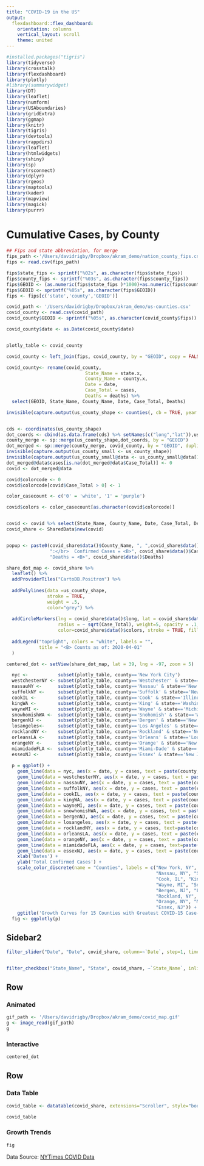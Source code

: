 ```yaml
---
title: "COVID-19 in the US"
output: 
  flexdashboard::flex_dashboard:
    orientation: columns
    vertical_layout: scroll
    theme: united
---
```


<style>
.colored {
  background-color: #e4e2d8;
}
</style>


```r
#installed.packages("tigris")
library(tidyverse)
library(crosstalk)
library(flexdashboard)
library(plotly)
#library(summarywidget)
library(DT)
library(leaflet)
library(numform)
library(USAboundaries)
library(gridExtra)
library(ggmap)
library(knitr)
library(tigris)
library(devtools)
library(rappdirs)
library(leaflet)
library(htmlwidgets)
library(shiny)
library(sp)
library(rsconnect)
library(dplyr)
library(rgeos)
library(maptools)
library(kader)
library(mapview)
library(magick)
library(purrr)
```


Cumulative Cases, by County {data-orientation=rows}
===========================================================

```r
## Fips and state abbreviation, for merge
fips_path <-'/Users/davidrigby/Dropbox/akram_demo/nation_county_fips.csv'
fips <- read.csv(fips_path)

fips$state_fips <- sprintf("%02s", as.character(fips$state_fips))
fips$county_fips <- sprintf("%03s", as.character(fips$county_fips))
fips$GEOID <- (as.numeric(fips$state_fips )*1000)+as.numeric(fips$county_fips)
fips$GEOID <- sprintf("%05s", as.character(fips$GEOID))
fips <- fips[c('state','county','GEOID')]

covid_path <- '/Users/davidrigby/Dropbox/akram_demo/us-counties.csv'
covid_county <- read.csv(covid_path)
covid_county$GEOID <- sprintf("%05s", as.character(covid_county$fips))

covid_county$date <- as.Date(covid_county$date)


plotly_table <- covid_county

covid_county <- left_join(fips, covid_county, by = "GEOID", copy = FALSE)

covid_county<- rename(covid_county, 
                             State_Name = state.x,
                             County_Name = county.x,
                             Date = date,
                             Case_Total = cases,
                             Deaths = deaths) %>%
  select(GEOID, State_Name, County_Name, Date, Case_Total, Deaths)

invisible(capture.output(us_county_shape <- counties(, cb = TRUE, year = NULL)))


cds <- coordinates(us_county_shape)
dot_coords <- cbind(as.data.frame(cds) %>% setNames(c("long","lat")),us_county_shape@data['GEOID'])
county_merge <- sp::merge(us_county_shape,dot_coords, by = "GEOID")
dot_merged <- sp::merge(county_merge, covid_county, by = "GEOID", duplicateGeoms = TRUE)
invisible(capture.output(us_county_small <- us_county_shape))
invisible(capture.output(us_county_small@data <- us_county_small@data[1]))
dot_merged@data$cases[is.na(dot_merged@data$Case_Total)] <- 0
covid <- dot_merged@data

covid$colorcode <- 0
covid$colorcode[covid$Case_Total > 0] <- 1

color_casecount <- c('0' = 'white', '1' = 'purple')

covid$colors <- color_casecount[as.character(covid$colorcode)]


covid <- covid %>% select(State_Name, County_Name, Date, Case_Total, Deaths, long, lat, colors)
covid_share <- SharedData$new(covid)


popup <- paste0(covid_share$data()$County_Name, ", ",covid_share$data()$State_Name, 
                ":</br>  Confirmed Cases = <B>", covid_share$data()$Case_Total,"</br></B>", 
                "Deaths = <B>", covid_share$data()$Deaths)

share_dot_map <- covid_share %>%
  leaflet() %>%
  addProviderTiles("CartoDB.Positron") %>%
  
  addPolylines(data =us_county_shape,                  
               stroke = TRUE,
               weight = .5,
               color="grey") %>%
  
  addCircleMarkers(lng = covid_share$data()$long, lat = covid_share$data()$lat, 
                   radius = ~ sqrt(Case_Total), weight=5, opacity = .1,
                   color=covid_share$data()$colors, stroke = TRUE, fillOpacity = .2, popup = popup) %>%
  
  addLegend("topright", colors = "white", labels = "",
            title = "<B> Counts as of: 2020-04-01"
  )

centered_dot <- setView(share_dot_map, lat = 39, lng = -97, zoom = 5)
```


```r
  nyc <-           subset(plotly_table, county=='New York City')
  westchesterNY <- subset(plotly_table, county=='Westchester' & state=='New York')
  nassauNY <-      subset(plotly_table, county=='Nassau' & state=='New York')
  suffolkNY <-     subset(plotly_table, county=='Suffolk' & state=='New York')
  cookIL <-        subset(plotly_table, county=='Cook' & state=='Illinois')
  kingWA <-        subset(plotly_table, county=='King' & state=='Washington')
  wayneMI <-       subset(plotly_table, county=='Wayne' & state=='Michigan')
  snowhomishWA <-  subset(plotly_table, county=='Snohomish' & state=='Washington')
  bergenNJ <-      subset(plotly_table, county=='Bergen' & state=='New Jersey')
  losangeles<-     subset(plotly_table, county=='Los Angeles' & state=='California')
  rocklandNY <-    subset(plotly_table, county=='Rockland' & state=='New York')
  orleansLA <-     subset(plotly_table, county=='Orleans' & state=='Louisiana')
  orangeNY <-      subset(plotly_table, county=='Orange' & state=='New York')
  miamidadeFLA <-  subset(plotly_table, county=='Miami-Dade' & state=='Florida')
  essexNJ <-       subset(plotly_table, county=='Essex' & state=='New Jersey')
  
  p = ggplot() + 
    geom_line(data = nyc, aes(x = date, y = cases, text = paste(county,", ",state)),color = "blue") +
    geom_line(data = westchesterNY, aes(x = date, y = cases, text = paste(county,", ",state)),color = "red") +
    geom_line(data = nassauNY, aes(x = date, y = cases, text = paste(county,", ",state)),color = "#1e3f9d") +
    geom_line(data = suffolkNY, aes(x = date, y = cases, text = paste(county,", ",state)),color = "#D4820F") +
    geom_line(data = cookIL, aes(x = date, y = cases, text = paste(county,", ",state)),color = "#8d371b") +
    geom_line(data = kingWA, aes(x = date, y = cases, text = paste(county,", ",state)),color = "#5134a6") +
    geom_line(data = wayneMI, aes(x = date, y = cases, text = paste(county,", ",state)),color="#146c2a") +
    geom_line(data = snowhomishWA, aes(x = date, y = cases, text = paste(county,", ",state)),color="#1e9d7e") +
    geom_line(data = bergenNJ, aes(x = date, y = cases, text = paste(county,", ",state)),color = "grey") +
    geom_line(data = losangeles, aes(x = date, y = cases, text = paste(county,", ",state)),color="firebrick") +
    geom_line(data = rocklandNY, aes(x = date, y = cases, text=paste(county,", ",state)),color="dodgerblue") +
    geom_line(data = orleansLA, aes(x = date, y = cases, text = paste(county,", ",state)),color = "purple") +
    geom_line(data = orangeNY, aes(x = date, y = cases, text = paste(county,", ",state)),color = "yellow") +
    geom_line(data = miamidadeFLA, aes(x = date, y = cases, text=paste(county,", ",state)),color="darkblue") +
    geom_line(data = essexNJ, aes(x = date, y = cases, text = paste(county,", ",state)),color = "green") +
    xlab('Dates') +
    ylab('Total Confirmed Cases') +
    scale_color_discrete(name = "Counties", labels = c("New York, NY", "Westchester, NY",
                                                       "Nassau, NY", "Suffolk, NY",
                                                       "Cook, IL", "King, WA",
                                                       "Wayne, MI", "Snohomish, WA",
                                                       "Bergen, NJ", "Los Angeles, CA",
                                                       "Rockland, NY", "Orleans, LA",
                                                       "Orange, NY", "Miami-Dade, FL",
                                                       "Essex, NJ")) +
    ggtitle('Growth Curves for 15 Counties with Greatest COVID-15 Case-load')
  fig <- ggplotly(p)
```


Sidebar2 {.sidebar}
-----------------------------------------------------------------------

```r

filter_slider("Date", "Date", covid_share, column=~`Date`, step=1, timeFormat = "%F")


filter_checkbox("State_Name", "State", covid_share, ~`State_Name`, inline = FALSE, columns = 4)

```


Row {.tabset .tabset-fade} 
--------------------------------------------------------

### Animated
```r
gif_path <- '/Users/davidrigby/Dropbox/akram_demo/covid_map.gif'
g <- image_read(gif_path)
g

```


### Interactive
```r
centered_dot
```


Row {.tabset .tabset-fade}
--------------------------------------------

### Data Table
```r

covid_table <- datatable(covid_share, extensions="Scroller", style="bootstrap", class="compact", width="100%", options=list(deferRender=TRUE, scrollY=300, scroller=TRUE))

covid_table
```

### Growth Trends
```r
fig
```





Data Source:  [NYTimes COVID Data](https://github.com/nytimes/covid-19-data)
